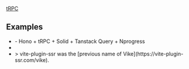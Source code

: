 
<UseBati>[tRPC](https://trpc.io)</UseBati>

## Examples

 - <Example timestamp="2024.04" repo="Blankeos/hono-trpc" /> - Hono + tRPC + Solid + Tanstack Query + Nprogress
 - <Example timestamp="2023.11" repo="nabi-chan/vike-trpc-ssr" />
 - <Example timestamp="2023.03" repo="fortezhuo/vite-plugin-ssr-trpc" />
   > vite-plugin-ssr was the [previous name of Vike](https://vite-plugin-ssr.com/vike).
